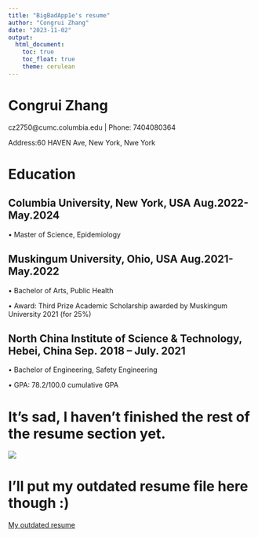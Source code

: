 ```yaml
---
title: "BigBadApp1e's resume"
author: "Congrui Zhang"
date: "2023-11-02"
output: 
  html_document:
    toc: true
    toc_float: true
    theme: cerulean
---
```

# Congrui Zhang
cz2750@cumc.columbia.edu | Phone: 7404080364

Address:60 HAVEN Ave, New York, Nwe York

# Education
## Columbia University, New York, USA       			                         Aug.2022-May.2024
•	Master of Science, Epidemiology

## Muskingum University, Ohio, USA      			                             Aug.2021-May.2022    
•	Bachelor of Arts, Public Health  

•	Award: Third Prize Academic Scholarship awarded by Muskingum University 2021 (for 25%) 

## North China Institute of Science & Technology, Hebei, China			       Sep. 2018 – July. 2021
•	Bachelor of Engineering, Safety Engineering

•	GPA: 78.2/100.0 cumulative GPA

# It's sad, I haven't finished the rest of the resume section yet.
![](https://encrypted-tbn0.gstatic.com/images?q=tbn:ANd9GcTVjYvbBqYyaTzRcXBKvghEZtEWujuBe2UTJmJ9FwXccg&s)

# I'll put my outdated resume file here though :)
[My outdated resume](https://github.com/BigBadApp1e/BigBadApp1e.github.io/raw/main/CV%20Congrui%20Zhang.docx)